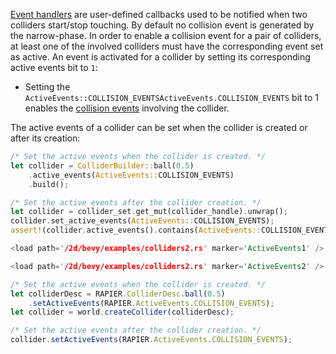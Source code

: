 

[Event handlers](advanced_collision_detection#contact-and-intersection-events) are user-defined callbacks used to be
notified when two colliders start/stop touching. By default no collision event is generated by
the narrow-phase. In order to enable a collision event for a pair of colliders, at
least one of the involved colliders must have the corresponding event set as active. An event is activated for a collider
by setting its corresponding active events bit to `1`:
- Setting the <notjs>`ActiveEvents::COLLISION_EVENTS`</notjs><js>`ActiveEvents.COLLISION_EVENTS`</js> bit to 1
  enables the [collision events](advanced_collision_detection#collision-and-contact-force-events) involving the collider.

The active events of a collider can be set when the collider is created or after its creation:

<rapier>

```rust
/* Set the active events when the collider is created. */
let collider = ColliderBuilder::ball(0.5)
    .active_events(ActiveEvents::COLLISION_EVENTS)
    .build();
```
```rust
/* Set the active events after the collider creation. */
let collider = collider_set.get_mut(collider_handle).unwrap();
collider.set_active_events(ActiveEvents::COLLISION_EVENTS);
assert!(collider.active_events().contains(ActiveEvents::COLLISION_EVENTS));
```

</rapier>
<bevy>

```rust
<load path='/2d/bevy/examples/colliders2.rs' marker='ActiveEvents1' />
```
```rust
<load path='/2d/bevy/examples/colliders2.rs' marker='ActiveEvents2' />
```

</bevy>
<js>

```js
/* Set the active events when the collider is created. */
let colliderDesc = RAPIER.ColliderDesc.ball(0.5)
    .setActiveEvents(RAPIER.ActiveEvents.COLLISION_EVENTS);
let collider = world.createCollider(colliderDesc);
```
```js
/* Set the active events after the collider creation. */
collider.setActiveEvents(RAPIER.ActiveEvents.COLLISION_EVENTS);
```

</js>